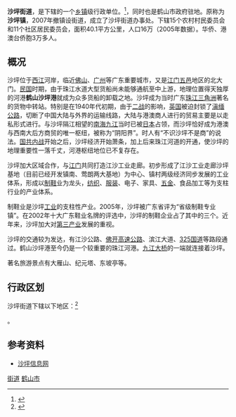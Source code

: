 {{中国乡级行政区
|景观照片文件名 = 
|景观照片描述 = 
|汉语拼音 = 
|其他语言 = 
|其他语言名称 = 
|旧称 = 
|地名出处 = 
|位置图文件名 = 
|位置图描述 = 
|自定义图片= 
|建置时间 = 
|政府驻地 = 
|毗邻 = 
|总面积 = 
|总人口 = 
|总人口年份 = 
|户籍人口 = 
|户籍人口年份 = 
|常住人口 = 
|常住人口年份 = 
|人口密度 = 
|GDP = 
|GDP年份 = 
|邮政编码 = 
|电话区号 = 750
|官方网站 = 
|网站名称 = 
|44/07/84/001/000}}

'''沙坪街道'''，是{{PRC admin/fullname|44/07/84/101/000|3}}下辖的一个[[乡镇|乡镇]]级行政单位。<ref>{{PRC admin/ref sgc|{{PRC admin/parent|44/07/84/001/000}}}}</ref>，同时也是鹤山市政府驻地。原称为'''沙坪镇'''，2007年撤镇设街道，成立了沙坪街道办事处。下辖15个农村村民委员会和11个社区居民委员会，面积40.1平方公里，人口16万（2005年数据）。华侨、港澳台侨胞3万多人。

==概况==
沙坪位于[[西江|西江]]河岸，临近[[佛山|佛山]]、[[广州|广州]]等广东重要城市，又是[[江门|江门]][[五邑|五邑]]地区的北大门。[[中華民國|民国]]时期，由于珠江水道大型货船尚未能够通航至中上游，地理位置得天独厚的河港'''鹤山沙坪港'''就成为众多货船的卸载之地。沙坪成为当时广东[[珠江三角洲|珠江三角洲]]著名的货物中转站。特别是在1940年代初期，由于[[二战|二战]]的影响，[[英国|英国]]被迫封锁了[[滇缅公路|滇缅公路]]，切断了中国大陆与外界的运输线路，大陆与港澳商人进行的贸易主要是以走私形式进行。与沙坪隔江相望的[[南海区|南海]][[九江镇_(佛山市)|九江]]当时已被[[日本|日本]]占领，而沙坪恰好成为港澳与西南大后方商贸的唯一枢纽，被称为“阴阳界”。时人有“不识沙坪不是商”的说法。[[国共内战|国共内战]]开始之后，沙坪经济开始萧条，加上后来珠江河道的开通，使沙坪的地理重要性一落千丈，河港枢纽地位已不复存在。

沙坪加大区域合作，与[[江门|江门]]共同打造江沙工业走廊。初步形成了江沙工业走廊沙坪基地（目前已经开发镇南、莺朗两大基地）为中心、镇村两级经济同步发展的工业体系，形成以[[制鞋|制鞋]]业为龙头，[[纺织|纺织]]、[[服装|服装]]、电子、家具、[[五金|五金]]、食品加工等为支柱行业的产业体系。
 
制鞋业是沙坪[[工业|工业]]的支柱性产业。2005年，沙坪被广东省评为“省级制鞋专业镇”。在2002年十大广东鞋业名牌的评选中，沙坪的制鞋企业占了其中的三个。近年来，沙坪加大对[[第三产业|第三产业]]发展的重视。

沙坪的交通较为发达，有江沙公路、[[佛开高速公路|佛开高速公路]]、滨江大道、[[325国道|325国道]]等路段通过。鹤山沙坪港至今仍是一个较重要的珠江河港。[[九江大桥|九江大桥]]的一端就连接着沙坪。

著名旅游景点有大雁山、纪元塔、东坡亭等。

== 行政区划 ==

沙坪街道下辖以下地区：<ref>{{PRC admin/ref sgc|44/07/84/001/000}}</ref>

{{PRC admin/children|44/07/84/001/000}}。

== 参考资料 ==
{{reflist}}

{{PRC admin/navcat|44/07/84/001/000}}
*[https://web.archive.org/web/20071206024229/http://shaping.heshan.gov.cn/ 沙坪信息网]

{{鹤山市行政区划}}
[[Category:鹤山市行政区划|街道]]
[[Category:江门街道_(行政区划)|鹤山市]]